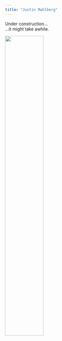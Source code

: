 ```yaml
---
title: "Justin Mahlberg"
---
```

Under construction...
<br>
...it might take awhile.

<img src="files/IMG_8239.jpg" style="width:50%">
